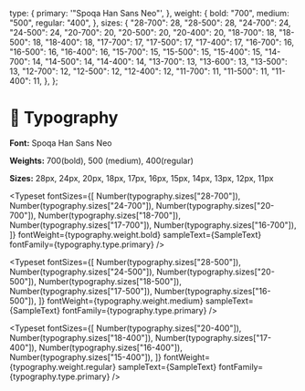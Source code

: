 
<Meta title="Typography" />

  type: {
    primary: '"Spoqa Han Sans Neo"',
  },
  weight: {
    bold: "700",
    medium: "500",
    regular: "400",
  },
  sizes: {
    "28-700": 28,
    "28-500": 28,
    "24-700": 24,
    "24-500": 24,
    "20-700": 20,
    "20-500": 20,
    "20-400": 20,
    "18-700": 18,
    "18-500": 18,
    "18-400": 18,
    "17-700": 17,
    "17-500": 17,
    "17-400": 17,
    "16-700": 16,
    "16-500": 16,
    "16-400": 16,
    "15-700": 15,
    "15-500": 15,
    "15-400": 15,
    "14-700": 14,
    "14-500": 14,
    "14-400": 14,
    "13-700": 13,
    "13-600": 13,
    "13-500": 13,
    "12-700": 12,
    "12-500": 12,
    "12-400": 12,
    "11-700": 11,
    "11-500": 11,
    "11-400": 11,
  },
};


# 📝 Typography

**Font:** Spoqa Han Sans Neo

**Weights:** 700(bold), 500 (medium), 400(regular)

**Sizes:** 28px, 24px, 20px, 18px, 17px, 16px, 15px, 14px, 13px, 12px, 11px

<Typeset
  fontSizes={[
    Number(typography.sizes["28-700"]),
    Number(typography.sizes["24-700"]),
    Number(typography.sizes["20-700"]),
    Number(typography.sizes["18-700"]),
    Number(typography.sizes["17-700"]),
    Number(typography.sizes["16-700"]),
  ]}
  fontWeight={typography.weight.bold}
  sampleText={SampleText}
  fontFamily={typography.type.primary}
/>

<Typeset
  fontSizes={[
    Number(typography.sizes["28-500"]),
    Number(typography.sizes["24-500"]),
    Number(typography.sizes["20-500"]),
    Number(typography.sizes["18-500"]),
    Number(typography.sizes["17-500"]),
    Number(typography.sizes["16-500"]),
  ]}
  fontWeight={typography.weight.medium}
  sampleText={SampleText}
  fontFamily={typography.type.primary}
/>

<Typeset
  fontSizes={[
    Number(typography.sizes["20-400"]),
    Number(typography.sizes["18-400"]),
    Number(typography.sizes["17-400"]),
    Number(typography.sizes["16-400"]),
    Number(typography.sizes["15-400"]),
  ]}
  fontWeight={typography.weight.regular}
  sampleText={SampleText}
  fontFamily={typography.type.primary}
/>
